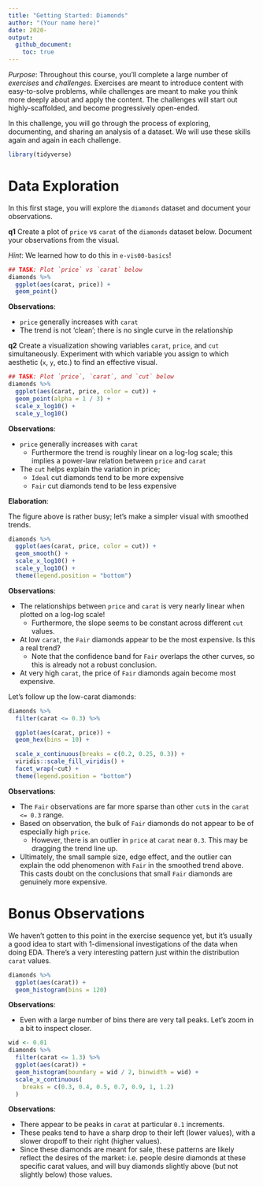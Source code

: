 ```yaml
---
title: "Getting Started: Diamonds"
author: "(Your name here)"
date: 2020-
output:
  github_document:
    toc: true
---
```


*Purpose*: Throughout this course, you'll complete a large number of *exercises* and *challenges*. Exercises are meant to introduce content with easy-to-solve problems, while challenges are meant to make you think more deeply about and apply the content. The challenges will start out highly-scaffolded, and become progressively open-ended.

In this challenge, you will go through the process of exploring, documenting, and sharing an analysis of a dataset. We will use these skills again and again in each challenge.

<!-- include-rubric -->

```r
library(tidyverse)
```

# Data Exploration
<!-- -------------------------------------------------- -->

In this first stage, you will explore the `diamonds` dataset and document your observations.

__q1__ Create a plot of `price` vs `carat` of the `diamonds` dataset below. Document your observations from the visual.

*Hint*: We learned how to do this in `e-vis00-basics`!

```r
## TASK: Plot `price` vs `carat` below
diamonds %>%
  ggplot(aes(carat, price)) +
  geom_point()
```

**Observations**:

- `price` generally increases with `carat`
- The trend is not 'clean'; there is no single curve in the relationship

__q2__ Create a visualization showing variables `carat`, `price`, and `cut` simultaneously. Experiment with which variable you assign to which aesthetic (`x`, `y`, etc.) to find an effective visual.

```r
## TASK: Plot `price`, `carat`, and `cut` below
diamonds %>%
  ggplot(aes(carat, price, color = cut)) +
  geom_point(alpha = 1 / 3) +
  scale_x_log10() +
  scale_y_log10()
```

**Observations**:

- `price` generally increases with `carat`
  - Furthermore the trend is roughly linear on a log-log scale; this implies a power-law relation between `price` and `carat`
- The `cut` helps explain the variation in price;
  - `Ideal` cut diamonds tend to be more expensive
  - `Fair` cut diamonds tend to be less expensive

**Elaboration**:

The figure above is rather busy; let's make a simpler visual with smoothed trends.

```r
diamonds %>%
  ggplot(aes(carat, price, color = cut)) +
  geom_smooth() +
  scale_x_log10() +
  scale_y_log10() +
  theme(legend.position = "bottom")
```
**Observations**:

- The relationships between `price` and `carat` is very nearly linear when plotted on a log-log scale!
  - Furthermore, the slope seems to be constant across different `cut` values.
- At low `carat`, the `Fair` diamonds appear to be the most expensive. Is this a real trend?
  - Note that the confidence band for `Fair` overlaps the other curves, so this is already not a robust conclusion.
- At very high `carat`, the price of `Fair` diamonds again become most expensive.

Let's follow up the low-carat diamonds:

```r
diamonds %>%
  filter(carat <= 0.3) %>%

  ggplot(aes(carat, price)) +
  geom_hex(bins = 10) +

  scale_x_continuous(breaks = c(0.2, 0.25, 0.3)) +
  viridis::scale_fill_viridis() +
  facet_wrap(~cut) +
  theme(legend.position = "bottom")
```

**Observations**:

- The `Fair` observations are far more sparse than other `cut`s in the `carat <= 0.3` range.
- Based on observation, the bulk of `Fair` diamonds do not appear to be of especially high `price`.
  - However, there is an outlier in `price` at `carat` near `0.3`. This may be dragging the trend line up.
- Ultimately, the small sample size, edge effect, and the outlier can explain the odd phenomenon with `Fair` in the smoothed trend above. This casts doubt on the conclusions that small `Fair` diamonds are genuinely more expensive.




# Bonus Observations

We haven't gotten to this point in the exercise sequence yet, but it's usually a good idea to start with 1-dimensional investigations of the data when doing EDA. There's a very interesting pattern just within the distribution `carat` values.

```r
diamonds %>%
  ggplot(aes(carat)) +
  geom_histogram(bins = 120)
```

**Observations**:

- Even with a large number of bins there are very tall peaks. Let's zoom in a bit to inspect closer.

```r
wid <- 0.01
diamonds %>%
  filter(carat <= 1.3) %>%
  ggplot(aes(carat)) +
  geom_histogram(boundary = wid / 2, binwidth = wid) +
  scale_x_continuous(
    breaks = c(0.3, 0.4, 0.5, 0.7, 0.9, 1, 1.2)
  )
```

**Observations**:

- There appear to be peaks in `carat` at particular `0.1` increments.
- These peaks tend to have a sharp drop to their left (lower values), with a slower dropoff to their right (higher values).
- Since these diamonds are meant for sale, these patterns are likely reflect the desires of the market: i.e. people desire diamonds at these specific carat values, and will buy diamonds slightly above (but not slightly below) those values.
